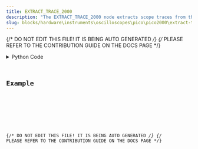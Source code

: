 ```yaml
---
title: EXTRACT_TRACE_2000
description: "The EXTRACT_TRACE_2000 node extracts scope traces from the P2000."
slug: blocks/hardware\instruments\oscilloscopes\pico\pico2000\extract-trace-2000
---
```


{/* DO NOT EDIT THIS FILE! IT IS BEING AUTO GENERATED */}
{/* PLEASE REFER TO THE CONTRIBUTION GUIDE ON THE DOCS PAGE */}


<PythonDocsDisplay docstring={docstring} />
<details>
<summary>Python Code</summary>



<Code code={pythonCode} lang="py" wrap theme="dracula" />

[Find this Flojoy Block on GitHub](https://github.com/flojoy-ai/blocks/blob/main/blocks/HARDWARE\INSTRUMENTS\OSCILLOSCOPES\PICO\PICO2000\EXTRACT_TRACE_2000/EXTRACT_TRACE_2000.py)

</details>

## Example


<GetHelpWidget />


<AppDisplay app={app} blockName="EXTRACT_TRACE_2000" client:visible />


<Example />

{/* DO NOT EDIT THIS FILE! IT IS BEING AUTO GENERATED */}
{/* PLEASE REFER TO THE CONTRIBUTION GUIDE ON THE DOCS PAGE */}
